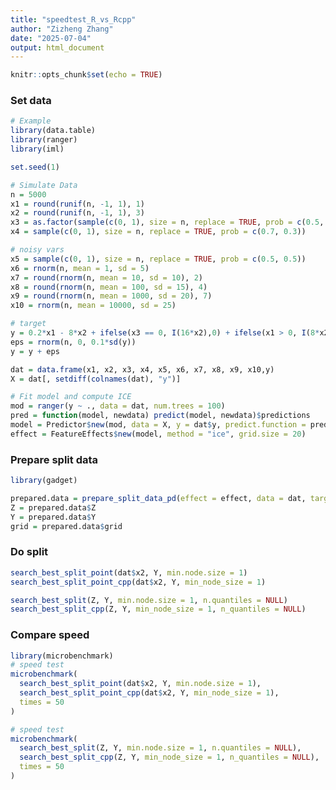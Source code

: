 ```yaml
---
title: "speedtest_R_vs_Rcpp"
author: "Zizheng Zhang"
date: "2025-07-04"
output: html_document
---
```


```r
knitr::opts_chunk$set(echo = TRUE)
```

### Set data
```r
# Example
library(data.table)
library(ranger)
library(iml)

set.seed(1)

# Simulate Data
n = 5000
x1 = round(runif(n, -1, 1), 1)
x2 = round(runif(n, -1, 1), 3)
x3 = as.factor(sample(c(0, 1), size = n, replace = TRUE, prob = c(0.5, 0.5)))
x4 = sample(c(0, 1), size = n, replace = TRUE, prob = c(0.7, 0.3))

# noisy vars
x5 = sample(c(0, 1), size = n, replace = TRUE, prob = c(0.5, 0.5))
x6 = rnorm(n, mean = 1, sd = 5)
x7 = round(rnorm(n, mean = 10, sd = 10), 2)
x8 = round(rnorm(n, mean = 100, sd = 15), 4)
x9 = round(rnorm(n, mean = 1000, sd = 20), 7)
x10 = rnorm(n, mean = 10000, sd = 25)

# target
y = 0.2*x1 - 8*x2 + ifelse(x3 == 0, I(16*x2),0) + ifelse(x1 > 0, I(8*x2),0) + 2*x8
eps = rnorm(n, 0, 0.1*sd(y))
y = y + eps

dat = data.frame(x1, x2, x3, x4, x5, x6, x7, x8, x9, x10,y)
X = dat[, setdiff(colnames(dat), "y")]

# Fit model and compute ICE
mod = ranger(y ~ ., data = dat, num.trees = 100)
pred = function(model, newdata) predict(model, newdata)$predictions
model = Predictor$new(mod, data = X, y = dat$y, predict.function = pred)
effect = FeatureEffects$new(model, method = "ice", grid.size = 20)
```
### Prepare split data
```r
library(gadget)

prepared.data = prepare_split_data_pd(effect = effect, data = dat, target.feature.name = "y")
Z = prepared.data$Z
Y = prepared.data$Y
grid = prepared.data$grid
```
### Do split
```r
search_best_split_point(dat$x2, Y, min.node.size = 1)
search_best_split_point_cpp(dat$x2, Y, min_node_size = 1)
```

```r
search_best_split(Z, Y, min.node.size = 1, n.quantiles = NULL)
search_best_split_cpp(Z, Y, min_node_size = 1, n_quantiles = NULL)
```
### Compare speed
```r
library(microbenchmark)
# speed test
microbenchmark(
  search_best_split_point(dat$x2, Y, min.node.size = 1),
  search_best_split_point_cpp(dat$x2, Y, min_node_size = 1),
  times = 50
)

# speed test
microbenchmark(
  search_best_split(Z, Y, min.node.size = 1, n.quantiles = NULL),
  search_best_split_cpp(Z, Y, min_node_size = 1, n_quantiles = NULL),
  times = 50
)
```

